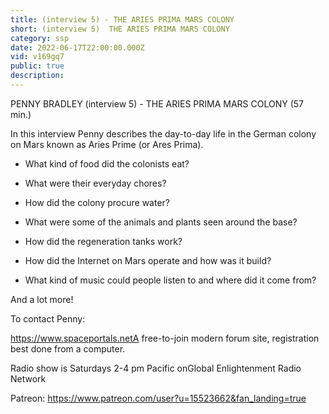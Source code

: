```yaml
---
title: (interview 5) - THE ARIES PRIMA MARS COLONY
short: (interview 5)  THE ARIES PRIMA MARS COLONY
category: ssp
date: 2022-06-17T22:00:00.000Z
vid: v169gq7
public: true
description:
---
```

PENNY BRADLEY (interview 5) - THE ARIES PRIMA MARS COLONY (57 min.)

In this interview Penny describes the day-to-day life in the German colony on Mars known as Aries Prime (or Ares Prima).

- What kind of food did the colonists eat?

- What were their everyday chores?

- How did the colony procure water?

- What were some of the animals and plants seen around the base?

- How did the regeneration tanks work?

- How did the Internet on Mars operate and how was it build?

- What kind of music could people listen to and where did it come from?

And a lot more!

To contact Penny:

https://www.spaceportals.net​​​​A free-to-join modern forum site, registration best done from a computer.

Radio show is Saturdays 2-4 pm Pacific onGlobal Enlightenment Radio Network

Patreon: https://www.patreon.com/user?u=15523662&fan_landing=true
